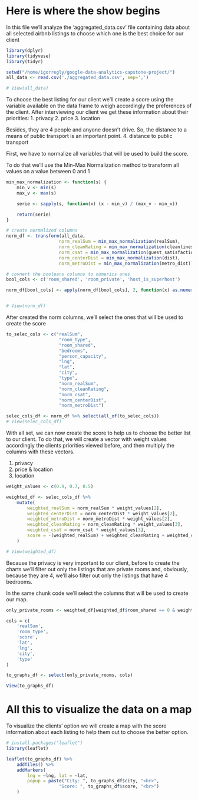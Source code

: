 # Here is where the show begins

In this file we'll analyze the 'aggregated_data.csv' file containing data about all
selected airbnb listings to choose which one is the best choice for our client

```r
library(dplyr)
library(tidyvese)
library(tidyr)

setwd("/home/igorregly/google-data-analytics-capstone-project/")
all_data <- read.csv('./aggregated_data.csv', sep=',')

# View(all_data)
```

To choose the best listing for our client we'll create a score using the variable available on the data frame to weigh accordingly the preferences of the client.
After interviewing our client we get these information about their priorities:
1. privacy
2. price
3. location

Besides, they are 4 people and anyone doesn't drive. So, the distance to a means of public transport is an important point.
4. distance to public transport

First, we have to normalize all variables that will be used to build the score.

To do that we'll use the Min-Max Normalization method to transform all values on a value between 0 and 1
```r
min_max_normalization <- function(s) {
    min_v <- min(s)
    max_v <- max(s)

    serie <- sapply(s, function(x) (x - min_v) / (max_v - min_v))

    return(serie)
}

# create normalized columns
norm_df <- transform(all_data,
                    norm_realSum = min_max_normalization(realSum),
                    norm_cleanRating = min_max_normalization(cleanliness_rating),
                    norm_csat = min_max_normalization(guest_satisfaction_overall),
                    norm_centerDist = min_max_normalization(dist),
                    norm_metroDist = min_max_normalization(metro_dist))

# covnert the booleans columns to numerics ones
bool_cols <- c('room_shared', 'room_private', 'host_is_superhost')

norm_df[bool_cols] <- apply(norm_df[bool_cols], 2, function(x) as.numeric(as.logical(x)))


# View(norm_df)
```

After created the norm columns, we'll select the ones that will be used to create the score
```r
to_selec_cols <- c("realSum",
                    "room_type",
                    "room_shared",
                    "bedrooms",
                    "person_capacity",
                    "lng",
                    "lat",
                    "city",
                    "type",
                    "norm_realSum",
                    "norm_cleanRating",
                    "norm_csat",
                    "norm_centerDist",
                    "norm_metroDist")

selec_cols_df <- norm_df %>% select(all_of(to_selec_cols))
# View(selec_cols_df)
```

With all set, we can now create the score to help us to choose the better list to our client.
To do that, we will create a vector with weight values accordingly the clients priorities viewed before, and then multiply the columns with these vectors.

1. privacy
2. price & location
3. location

```r
weight_values <- c(0.9, 0.7, 0.5)

weighted_df <- selec_cols_df %>%
    mutate(
        weighted_realSum = norm_realSum * weight_values[2],
        weighted_centerDist = norm_centerDist * weight_values[2],
        weighted_metroDist = norm_metroDist * weight_values[2],
        weighted_cleanRating = norm_cleanRating * weight_values[3],
        weighted_csat = norm_csat * weight_values[3],
        score = -(weighted_realSum) + weighted_cleanRating + weighted_csat + -(weighted_centerDist) + -(weighted_metroDist)
    )

# View(weighted_df)
```

Because the privacy is very important to our client, before to create the charts we'll filter out only the listings that are private rooms and, obviously, because they are 4,
we'll also filter out only the listings that have 4 bedrooms.

In the same chunk code we'll select the columns that will be used to create our map.

```r
only_private_rooms <- weighted_df[weighted_df$room_shared == 0 & weighted_df$person_capacity >= 4, ]

cols = c(
    'realSum',
    'room_type',
    'score',
    'lat',
    'lng',
    'city',
    'type'
)

to_graphs_df <- select(only_private_rooms, cols)

View(to_graphs_df)
```

# All this to visualize the data on a map
To visualize the clients' option we will create a map with the score information about each listing to help them out to choose the better option.

```r
# install.packages("leaflet")
library(leaflet)
```

```r
leaflet(to_graphs_df) %>%
    addTiles() %>%
    addMarkers(
        lng = ~lng, lat = ~lat,
        popup = paste("City: ", to_graphs_df$city, "<br>",
                    "Score: ", to_graphs_df$score, "<br>")
    )
```
